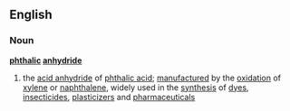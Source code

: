 ==English==
===Noun===
{{wikipedia}}
'''[[phthalic]] [[anhydride]]'''
#{{chemistry}} the [[acid anhydride]] of [[phthalic acid]]; [[manufactured]] by the [[oxidation]] of [[xylene]] or [[naphthalene]], widely used in the [[synthesis]] of [[dye]]s, [[insecticide]]s, [[plasticizer]]s and [[pharmaceutical]]s